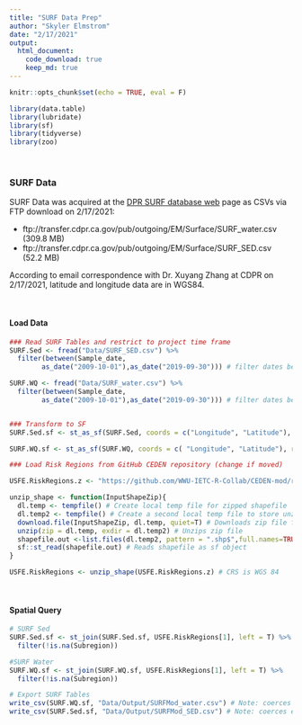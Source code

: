 ```yaml
---
title: "SURF Data Prep"
author: "Skyler Elmstrom"
date: "2/17/2021"
output:
  html_document:
    code_download: true
    keep_md: true
---
```


```r
knitr::opts_chunk$set(echo = TRUE, eval = F)
```

```r
library(data.table)
library(lubridate)
library(sf)
library(tidyverse)
library(zoo)
```

<br>

### SURF Data {.tabset}

SURF Data was acquired at the [DPR SURF database web](https://www.cdpr.ca.gov/docs/emon/surfwtr/surfcont.htm) page as CSVs via FTP download on 2/17/2021:

* ftp://transfer.cdpr.ca.gov/pub/outgoing/EM/Surface/SURF_water.csv (309.8 MB)
* ftp://transfer.cdpr.ca.gov/pub/outgoing/EM/Surface/SURF_SED.csv (52.2 MB)

According to email correspondence with Dr. Xuyang Zhang at CDPR on 2/17/2021, latitude and longitude data are in WGS84.

<br>

#### Load Data

```r
### Read SURF Tables and restrict to project time frame
SURF.Sed <- fread("Data/SURF_SED.csv") %>% 
  filter(between(Sample_date, 
        as_date("2009-10-01"),as_date("2019-09-30"))) # filter dates before transform to sf, otherwise errors arise. 

SURF.WQ <- fread("Data/SURF_water.csv") %>% 
  filter(between(Sample_date, 
        as_date("2009-10-01"),as_date("2019-09-30"))) # filter dates before transform to sf, otherwise errors arise. 


### Transform to SF
SURF.Sed.sf <- st_as_sf(SURF.Sed, coords = c("Longitude", "Latitude"), remove = F, crs = "WGS84")

SURF.WQ.sf <- st_as_sf(SURF.WQ, coords = c( "Longitude", "Latitude"), remove = F, crs = "WGS84")

### Load Risk Regions from GitHub CEDEN repository (change if moved)

USFE.RiskRegions.z <- "https://github.com/WWU-IETC-R-Collab/CEDEN-mod/raw/main/Data/USFE_RiskRegions_9292020.zip"

unzip_shape <- function(InputShapeZip){
  dl.temp <- tempfile() # Create local temp file for zipped shapefile
  dl.temp2 <- tempfile() # Create a second local temp file to store unzipped shapefile
  download.file(InputShapeZip, dl.temp, quiet=T) # Downloads zip file from InputShape
  unzip(zip = dl.temp, exdir = dl.temp2) # Unzips zip file
  shapefile.out <-list.files(dl.temp2, pattern = ".shp$",full.names=TRUE) # stores file path of files with .shp ext in dl.temp2
  sf::st_read(shapefile.out) # Reads shapefile as sf object
}

USFE.RiskRegions <- unzip_shape(USFE.RiskRegions.z) # CRS is WGS 84
```
 
<br>

#### Spatial Query

```r
# SURF Sed
SURF.Sed.sf <- st_join(SURF.Sed.sf, USFE.RiskRegions[1], left = T) %>%
  filter(!is.na(Subregion))

#SURF Water
SURF.WQ.sf <- st_join(SURF.WQ.sf, USFE.RiskRegions[1], left = T) %>%
  filter(!is.na(Subregion))

# Export SURF Tables
write_csv(SURF.WQ.sf, "Data/Output/SURFMod_water.csv") # Note: coerces empty data fields to NA
write_csv(SURF.Sed.sf, "Data/Output/SURFMod_SED.csv") # Note: coerces empty data fields to NA
```

